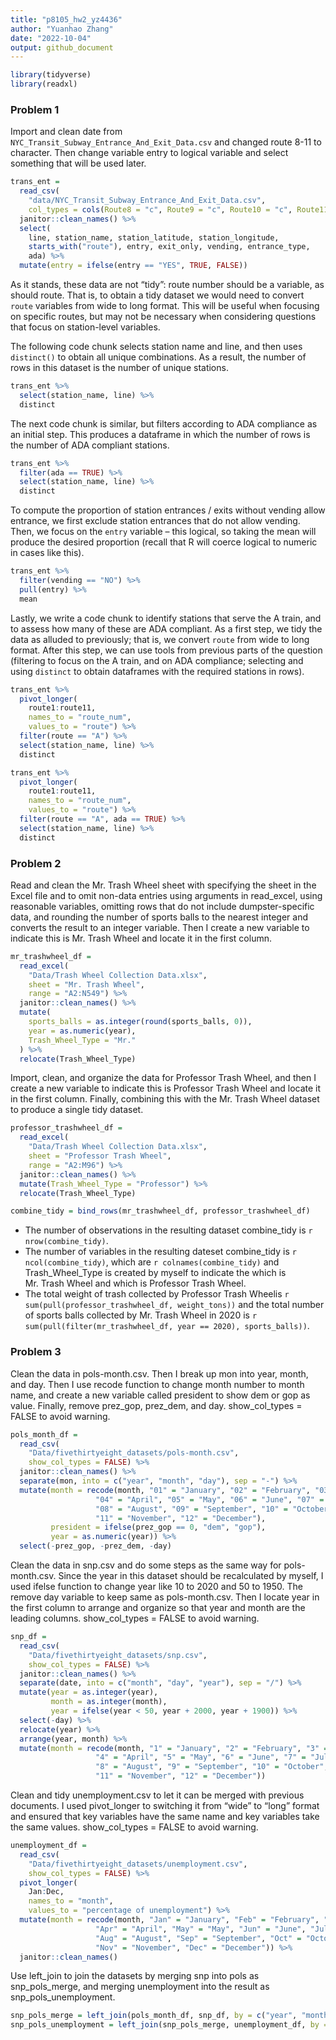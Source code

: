 ```yaml
---
title: "p8105_hw2_yz4436"
author: "Yuanhao Zhang"
date: "2022-10-04"
output: github_document
---
```


```r
library(tidyverse)
library(readxl)
```

### Problem 1

Import and clean date from `NYC_Transit_Subway_Entrance_And_Exit_Data.csv` and changed route 8-11 to character. Then change variable entry to logical variable and select something that will be used later.
```r
trans_ent = 
  read_csv(
    "data/NYC_Transit_Subway_Entrance_And_Exit_Data.csv",
    col_types = cols(Route8 = "c", Route9 = "c", Route10 = "c", Route11 = "c")) %>% 
  janitor::clean_names() %>% 
  select(
    line, station_name, station_latitude, station_longitude, 
    starts_with("route"), entry, exit_only, vending, entrance_type, 
    ada) %>% 
  mutate(entry = ifelse(entry == "YES", TRUE, FALSE))
```

As it stands, these data are not "tidy": route number should be a variable, as should route. That is, to obtain a tidy dataset we would need to convert `route` variables from wide to long format. This will be useful when focusing on specific routes, but may not be necessary when considering questions that focus on station-level variables. 

The following code chunk selects station name and line, and then uses `distinct()` to obtain all unique combinations. As a result, the number of rows in this dataset is the number of unique stations.

```r
trans_ent %>% 
  select(station_name, line) %>% 
  distinct
```

The next code chunk is similar, but filters according to ADA compliance as an initial step. This produces a dataframe in which the number of rows is the number of ADA compliant stations. 

```r
trans_ent %>% 
  filter(ada == TRUE) %>% 
  select(station_name, line) %>% 
  distinct
```

To compute the proportion of station entrances / exits without vending allow entrance, we first exclude station entrances that do not allow vending. Then, we focus on the `entry` variable -- this logical, so taking the mean will produce the desired proportion (recall that R will coerce logical to numeric in cases like this).

```r
trans_ent %>% 
  filter(vending == "NO") %>% 
  pull(entry) %>% 
  mean
```

Lastly, we write a code chunk to identify stations that serve the A train, and to assess how many of these are ADA compliant. As a first step, we tidy the data as alluded to previously; that is, we convert `route` from wide to long format. After this step, we can use tools from previous parts of the question (filtering to focus on the A train, and on ADA compliance; selecting and using `distinct` to obtain dataframes with the required stations in rows).

```r
trans_ent %>% 
  pivot_longer(
    route1:route11,
    names_to = "route_num",
    values_to = "route") %>% 
  filter(route == "A") %>% 
  select(station_name, line) %>% 
  distinct

trans_ent %>% 
  pivot_longer(
    route1:route11,
    names_to = "route_num",
    values_to = "route") %>% 
  filter(route == "A", ada == TRUE) %>% 
  select(station_name, line) %>% 
  distinct
```


### Problem 2

Read and clean the Mr. Trash Wheel sheet with specifying the sheet in the Excel file and to omit non-data entries using arguments in read_excel, using reasonable variables, omitting rows that do not include dumpster-specific data, and rounding the number of sports balls to the nearest integer and converts the result to an integer variable. Then I create a new variable to indicate this is Mr. Trash Wheel and locate it in the first column.
```r
mr_trashwheel_df =
  read_excel(
    "Data/Trash Wheel Collection Data.xlsx", 
    sheet = "Mr. Trash Wheel",
    range = "A2:N549") %>%
  janitor::clean_names() %>%
  mutate(
    sports_balls = as.integer(round(sports_balls, 0)),
    year = as.numeric(year),
    Trash_Wheel_Type = "Mr." 
  ) %>%
  relocate(Trash_Wheel_Type)
```

Import, clean, and organize the data for Professor Trash Wheel, and then I create a new variable to indicate this is Professor Trash Wheel and locate it in the first column. Finally, combining this with the Mr. Trash Wheel dataset to produce a single tidy dataset.
```r
professor_trashwheel_df =
  read_excel(
    "Data/Trash Wheel Collection Data.xlsx", 
    sheet = "Professor Trash Wheel",
    range = "A2:M96") %>%
  janitor::clean_names() %>%
  mutate(Trash_Wheel_Type = "Professor") %>%
  relocate(Trash_Wheel_Type)

combine_tidy = bind_rows(mr_trashwheel_df, professor_trashwheel_df)
```

* The number of observations in the resulting dataset combine_tidy is `r nrow(combine_tidy)`.
* The number of variables in the resulting dateset combine_tidy is `r ncol(combine_tidy)`, which are `r colnames(combine_tidy)` and Trash_Wheel_Type is created by myself to indicate the which is Mr. Trash Wheel and which is Professor Trash Wheel.
* The total weight of trash collected by Professor Trash Wheelis `r sum(pull(professor_trashwheel_df, weight_tons))` and the total number of sports balls collected by Mr. Trash Wheel in 2020 is `r sum(pull(filter(mr_trashwheel_df, year == 2020), sports_balls))`.

### Problem 3

Clean the data in pols-month.csv. Then I break up mon into year, month, and day. Then I use recode function to change month number to month name, and create a new variable called president to show dem or gop as value. Finally, remove prez_gop, prez_dem, and day. show_col_types = FALSE to avoid warning.
```r
pols_month_df = 
  read_csv(
    "Data/fivethirtyeight_datasets/pols-month.csv",
    show_col_types = FALSE) %>%
  janitor::clean_names() %>%
  separate(mon, into = c("year", "month", "day"), sep = "-") %>%
  mutate(month = recode(month, "01" = "January", "02" = "February", "03" = "March",
                   "04" = "April", "05" = "May", "06" = "June", "07" = "July",
                   "08" = "August", "09" = "September", "10" = "October",
                   "11" = "November", "12" = "December"),
         president = ifelse(prez_gop == 0, "dem", "gop"),
         year = as.numeric(year)) %>%
  select(-prez_gop, -prez_dem, -day)
```

Clean the data in snp.csv and do some steps as the same way for pols-month.csv. Since the year in this dataset should be recalculated by myself, I used ifelse function to change year like 10 to 2020 and 50 to 1950. The remove day variable to keep same as pols-month.csv. Then I locate year in the first column to arrange and organize so that year and month are the leading columns. show_col_types = FALSE to avoid warning.
```r
snp_df = 
  read_csv(
    "Data/fivethirtyeight_datasets/snp.csv",
    show_col_types = FALSE) %>%
  janitor::clean_names() %>%
  separate(date, into = c("month", "day", "year"), sep = "/") %>%
  mutate(year = as.integer(year),
         month = as.integer(month),
         year = ifelse(year < 50, year + 2000, year + 1900)) %>%
  select(-day) %>%
  relocate(year) %>%
  arrange(year, month) %>%
  mutate(month = recode(month, "1" = "January", "2" = "February", "3" = "March",
                   "4" = "April", "5" = "May", "6" = "June", "7" = "July",
                   "8" = "August", "9" = "September", "10" = "October",
                   "11" = "November", "12" = "December"))
```

Clean and tidy unemployment.csv to let it can be merged with previous documents. I used pivot_longer to switching it from “wide” to “long” format and ensured that key variables have the same name and key variables take the same values. show_col_types = FALSE to avoid warning.
```r
unemployment_df = 
  read_csv(
    "Data/fivethirtyeight_datasets/unemployment.csv",
    show_col_types = FALSE) %>%
  pivot_longer(
    Jan:Dec,
    names_to = "month", 
    values_to = "percentage of unemployment") %>%
  mutate(month = recode(month, "Jan" = "January", "Feb" = "February", "Mar" = "March",
                   "Apr" = "April", "May" = "May", "Jun" = "June", "Jul" = "July",
                   "Aug" = "August", "Sep" = "September", "Oct" = "October",
                   "Nov" = "November", "Dec" = "December")) %>%
  janitor::clean_names()
```

Use left_join to join the datasets by merging snp into pols as snp_pols_merge, and merging unemployment into the result as snp_pols_unemployment.
```r
snp_pols_merge = left_join(pols_month_df, snp_df, by = c("year", "month"))
snp_pols_unemployment = left_join(snp_pols_merge, unemployment_df, by = c("year", "month"))
```

